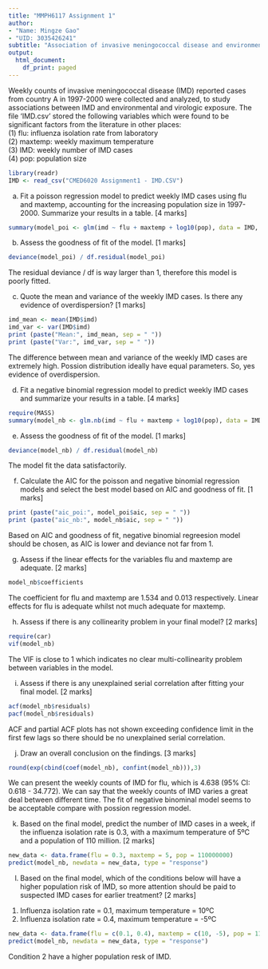 ```yaml
---
title: "MMPH6117 Assignment 1"
author: 
- "Name: Mingze Gao"
- "UID: 3035426241"
subtitle: "Association of invasive meningococcal disease and environmental and virologic exposure"
output:
  html_document:
    df_print: paged
---
```


Weekly counts of invasive meningococcal disease (IMD) reported cases from country A in 1997-2000 were collected and analyzed, to study associations between IMD and environmental and virologic exposure. The file ‘IMD.csv’ stored the following variables which were found to be significant factors from the literature in other places:  
(1) flu: influenza isolation rate from laboratory  
(2) maxtemp: weekly maximum temperature  
(3) IMD: weekly number of IMD cases  
(4) pop: population size  

```r
library(readr)
IMD <- read_csv("CMED6020 Assignment1 - IMD.CSV")
```

a) Fit a poisson regression model to predict weekly IMD cases using flu and maxtemp, accounting for the increasing population size in 1997-2000. Summarize your results in a table.  [4 marks]
```r
summary(model_poi <- glm(imd ~ flu + maxtemp + log10(pop), data = IMD, family = poisson()))
```

b) Assess the goodness of fit of the model. [1 marks]
```r
deviance(model_poi) / df.residual(model_poi)
```

The  residual deviance / df is way larger than 1, therefore this model is poorly fitted.

c) Quote the mean and variance of the weekly IMD cases. Is there any evidence of overdispersion? [1 marks]
```r
imd_mean <- mean(IMD$imd)
imd_var <- var(IMD$imd)
print (paste("Mean:", imd_mean, sep = " "))
print (paste("Var:", imd_var, sep = " "))
```

The difference between mean and variance of the weekly IMD cases are extremely high. Possion distribution ideally have equal parameters. So, yes evidence of overdispersion.

d) Fit a negative binomial regression model to predict weekly IMD cases and summarize your results in a table. [4 marks]
```r
require(MASS)
summary(model_nb <- glm.nb(imd ~ flu + maxtemp + log10(pop), data = IMD))
```

e) Assess the goodness of fit of the model. [1 marks] 
```r
deviance(model_nb) / df.residual(model_nb)
```

The model fit the data satisfactorily.

f) Calculate the AIC for the poisson and negative binomial regression models and select the best model based on AIC and goodness of fit. [1 marks]
```r
print (paste("aic_poi:", model_poi$aic, sep = " "))
print (paste("aic_nb:", model_nb$aic, sep = " "))
```

Based on AIC and goodness of fit, negative binomial regreesion model should be chosen, as AIC is lower and deviance not far from 1.

g) Assess if the linear effects for the variables flu and maxtemp are adequate. [2 marks]
```r
model_nb$coefficients
```

The coefficient for flu and maxtemp are 1.534 and 0.013 respectively. Linear effects for flu is adequate whilst not much adequate for maxtemp.

h) Assess if there is any collinearity problem in your final model? [2 marks]
```r
require(car)
vif(model_nb)
```

The VIF is close to 1 which indicates no clear multi-collinearity problem between variables in the model.

i) Assess if there is any unexplained serial correlation after fitting your final model. [2 marks]
```r
acf(model_nb$residuals)
pacf(model_nb$residuals)
```

ACF and partial ACF plots has not shown exceeding confidence limit in the first few lags so there should be no unexplained serial correlation.

j) Draw an overall conclusion on the findings. [3 marks]
```r
round(exp(cbind(coef(model_nb), confint(model_nb))),3)
```

We can present the weekly counts of IMD for flu, which is 4.638 (95% CI: 0.618 - 34.772).
We can say that the weekly counts of IMD varies a great deal between different time.
The fit of negative binominal model seems to be acceptable compare with possion regression model.

k) Based on the final model, predict the number of IMD cases in a week, if the influenza isolation rate is 0.3, with a maximum temperature of 5ºC and a population of 110 million. [2 marks]
```r
new_data <- data.frame(flu = 0.3, maxtemp = 5, pop = 110000000)
predict(model_nb, newdata = new_data, type = "response")
```


l) Based on the final model, which of the conditions below will have a higher population risk of IMD, so more attention should be paid to suspected IMD cases for earlier treatment? [2 marks]  
1. Influenza isolation rate = 0.1, maximum temperature = 10ºC
2. Influenza isolation rate = 0.4, maximum temperature = -5ºC
```r
new_data <- data.frame(flu = c(0.1, 0.4), maxtemp = c(10, -5), pop = 110000000)
predict(model_nb, newdata = new_data, type = "response")
```

Condition 2 have a higher population resk of IMD.
